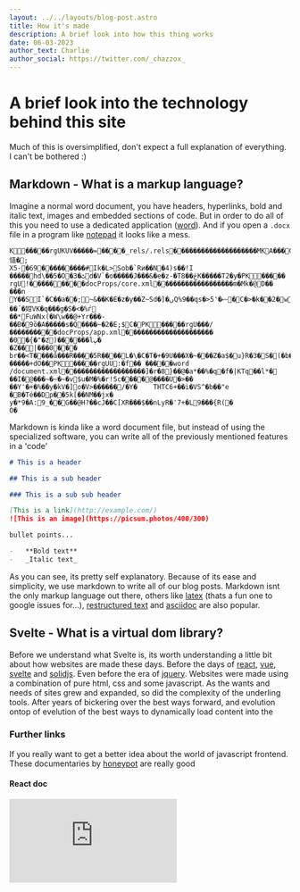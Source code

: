 ---
layout: ../../layouts/blog-post.astro
title: How it's made
description: A brief look into how this thing works
date: 06-03-2023
author_text: Charlie
author_social: https://twitter.com/_chazzox_
---

# A brief look into the technology behind this site

Much of this is oversimplified, don't expect a full explanation of everything. I
can't be bothered :)

## Markdown - What is a markup language?

Imagine a normal word document, you have headers, hyperlinks, bold and italic text,
images and embedded sections of code. But in order to do all of this you need to use
a dedicated application ([word]()). And if you open a `.docx` file in a program like
[notepad]() it looks like a mess.

```docx
K�����rgUKUV�����=����_rels/.rels��������������������MKA���C��l+�Hw{�7���Lvwh�L���DхR=�͛�����慥�;
X5-�69���������#Ik�L>Sob�`Rͷ��N�4)s��!I �����hd\��5�O�3�ٹd�V`�o�����J���&�e�z-�T8��ځK�����T2�y�PK�����
rgU!���������docProps/core.xml������������������m�Mk�@D��
���n Y��SI`�C��a��;~&��K�E�z�y��Z~Sd�]�ںQ%9��qs�>ޟ�'5�C�>�k��2�wz����q!��΄�姏VK�q���g�S�<�%ѓ
��*FuWNx(�W\w��@+Yr���-��B�򿃽9ȍ�A�����s�Q����~�2�E;$C�PK�����rgU���/����������docProps/app.xml���������������������
�0�{�"�ަz)������lڀ�
�Z��|���0���
br��<T����å���R����5R����L�\�C�T�+�9U���X�~���Z�a$�􀬎u}R�3�S�(�b��!�����+dO��PK�����rgUU:�f�� �����word
/document.xml�������������������]�r�8}��@�a*��%�q�f�|KTq��l*�	��I�@���~�~�~�v$u�M�%�r!5c����@����U�>��
��Y٬�+�%��y�kV�]o�V>������/�Y�	THTC6+��i�VS^�b��"e	�B�Té��Dp��5k[��NM��jx�
y�*9�A:9_��G��@H?��cJ��C[XR���$��nLyR�٬7+�L9���{R(�
O�
```

Markdown is kinda like a word document file, but instead of using the specialized
software, you can write all of the previously mentioned features in a 'code'

```md
# This is a header

## This is a sub header

### This is a sub sub header

[This is a link](http://example.com/)
![This is an image](https://picsum.photos/400/300)

bullet points...

-   **Bold text**
-   _Italic text_
```

As you can see, its pretty self explanatory. Because of its ease and simplicity, we
use markdown to write all of our blog posts. Markdown isnt the only markup language
out there, others like [latex](https://www.latex-project.org/) (thats a fun one to
google issues for...), [restructured text](https://docutils.sourceforge.io/rst.html)
and [asciidoc](https://asciidoc.org/) are also popular.

## Svelte - What is a virtual dom library?

Before we understand what Svelte is, its worth understanding a little bit about how
websites are made these days. Before the days of [react](https://beta.reactjs.org/),
[vue](https://vuejs.org/), [svelte](https://svelte.dev/) and
[solidjs](https://www.solidjs.com/). Even before the era of
[jquery](https://jquery.com/). Websites were made using a combination of pure html,
css and some javascript. As the wants and needs of sites grew and expanded, so did
the complexity of the underling tools. After years of bickering over the best ways
forward, and evolution ontop of evelution of the best ways to dynamically load
content into the

### Further links

If you really want to get a better idea about the world of javascript frontend. These
documentaries by [honeypot](https://www.honeypot.io/) are really good

#### React doc

<iframe
    class="h-72 w-full"
    src="https://www.youtube-nocookie.com/embed/8pDqJVdNa44"
    title="YouTube video player"
    frameborder="0"
    allow="accelerometer; autoplay; clipboard-write; encrypted-media; gyroscope; picture-in-picture; web-share"
    allowfullscreen
/>

#### Vue doc

<iframe 
    class='w-full h-72'
    src="https://www.youtube-nocookie.com/embed/OrxmtDw4pVI"
    title="YouTube video player"
    frameborder="0"
    allow="accelerometer; autoplay; clipboard-write; encrypted-media; gyroscope; picture-in-picture; web-share"
    allowfullscreen

/>

## Astro - What is a meta framework?

Astro is a frontend web framework that allows us to bundle multiple
libaries/framework using one, consistent and easy to use system. The reason I chose
astro out of the availible options is cause it allows us to generate a site which at
build time contains 0 bytes of javascript, and does not need server side rendering
(although this can still be implelemented if needed at a later date). I am to keep
this site simple, a challenge i have set myself is to try and keep the javascript for
a given site to 0bytes if i can.

## Conclusion

In short, the technology behind the site can be boiled down to.

-   [pnpm](https://pnpm.io/)
-   [astro](https://astro.build/)
-   [svelte](https://svelte.dev/)
-   [tailwindcss](https://tailwindcss.com/)
-   markdown/remark

Because of what we use and the way we right it, the site contains a whopping 1.2kb of
javascript, and thats before its even compressed and cached! Further more, the
javascript loaded is used to prefetch all routes, only increasing the performance of
the site.

## Thats it... cya next time :))))

